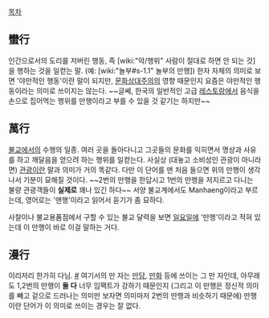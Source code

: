 [[목차]]

== 蠻行 ==
인간으로서의 도리를 저버린 행동, 즉 [wiki:"악/행위" 사람이 절대로 하면 안 되는 것]을 행하는 것을 일컫는 말. (예: [wiki:"놀부#s-1.1" 놀부의 만행])
한자 자체의 의미로 보면 '야만적인 행동'이란 말이 되지만, [[문화상대주의]]의 영향 때문인지 요즘은 야만적인 행동이라는 의미로 쓰이지는 않는다. ~~글쎄, 한국의 일반적인 고급 [[레스토랑]]에서 음식을 손으로 집어먹는 행위를 만행이라고 부를 수 있을 것 같기는 하지만~~

== 萬行 ==
[[불교]]에서의 수행의 일종. 여러 곳을 돌아다니고 그곳들의 문화를 익히면서 명상과 사유를 하고 깨달음을 얻으려 하는 행위를 일컫는다. 사실상 (대놓고 소비성인 관광이 아니라면) [[관광]]이란 말과 의미가 거의 똑같다.
다만 이 단어를 맨 처음 들으면 위의 만행이 생각나서 기분이 묘해질 것이다. ~~2번의 만행을 한답시고 1번의 만행을 저지르고 다니는 불량 관광객들이 '''실제로''' 꽤나 있긴 하다~~ 서양 불교계에서도 Manhaeng이라고 부르는데, 영어로는 '맨행'이라고 읽어서 듣기가 좀 묘하다.

사찰이나 불교용품점에서 구할 수 있는 불교 달력을 보면 [[일요일]]에 '만행'이라고 적혀 있는데 이 만행이 바로 이걸 말하는 거다.

== 漫行 ==
이리저리 한가히 다님. [http://krdic.naver.com/detail.nhn?docid=12737100 #]
여기서의 만 자는 [[만담]], [[만화]] 등에 쓰이는 그 만 자인데, 아무래도 1,2번의 만행이 '''둘 다''' 너무 임팩트가 강하기 때문인지 (그리고 이 만행은 정신적 의미를 빼고 겉으로 드러나는 의미만 보자면 의미마저 2번의 만행과 비슷하기 때문에) 만행이란 단어가 이 의미로 쓰이는 경우는 잘 없다.

